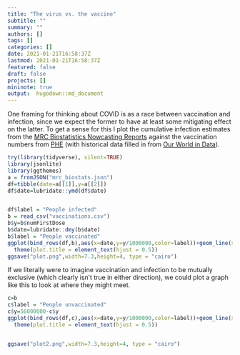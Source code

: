 ```yaml
---
title: "The virus vs. the vaccine"
subtitle: ""
summary: ""
authors: []
tags: []
categories: []
date: 2021-01-21T16:58:37Z
lastmod: 2021-01-21T16:58:37Z
featured: false
draft: false
projects: []
mininote: true
output:  hugodown::md_document  
---
```


One framing for thinking about COVID is as a race between vaccination and infection, since we expect the former to have at least some mitigating effect on the latter. To get a sense for this I plot the cumulative infection estimates from the [MRC Biostatistics Nowcasting Reports](https://www.mrc-bsu.cam.ac.uk/tackling-covid-19/nowcasting-and-forecasting-of-covid-19/) against the vaccination numbers from [PHE](https://coronavirus.data.gov.uk/details/healthcare) (with historical data filled in from [Our World in Data](https://ourworldindata.org/covid-vaccinations)).

```r
try(library(tidyverse), silent=TRUE)
library(jsonlite)
library(ggthemes)
a = fromJSON("mrc_biostats.json")
df=tibble(date=a[[1]],y=a[[2]])
df$date=lubridate::ymd(df$date)


df$label = "People infected"
b = read_csv("vaccinations.csv")
b$y=b$numFirstDose
b$date=lubridate::dmy(b$date)
b$label = "People vaccinated"
ggplot(bind_rows(df,b),aes(x=date,y=y/1000000,color=label))+geom_line(size=1) +labs(x="Date",y="Number of people (millions)",color="Type",title="Infection and vaccination levels in England",caption="Data sources: MRC Biostatistics Unit (cumulative infection estimates)\nOur World In Data & PHE (vaccination figures – at least one dose)")+theme_hc()+
  theme(plot.title = element_text(hjust = 0.5))
ggsave("plot.png",width=7.3,height=4, type = "cairo") 
```

If we literally were to imagine vaccination and infection to be mutually exclusive (which clearly isn't true in either direction), we could plot a graph like this to look at where they might meet.
```r


c=b
c$label = "People unvaccinated"
c$y=56000000-c$y
ggplot(bind_rows(df,c),aes(x=date,y=y/1000000,color=label))+geom_line(size=1) +labs(x="Date",y="Number of people (millions)",color="Type",title="Infection and vaccination levels in England",caption="Data sources: MRC Biostatistics Unit (cumulative infection estimates)\nOur World In Data & PHE (vaccination figures – at least one dose)")+theme_hc()+
  theme(plot.title = element_text(hjust = 0.5))


ggsave("plot2.png",width=7.3,height=4, type = "cairo") 

```


